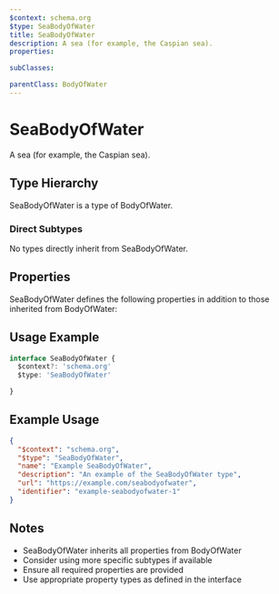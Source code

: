 ```yaml
---
$context: schema.org
$type: SeaBodyOfWater
title: SeaBodyOfWater
description: A sea (for example, the Caspian sea).
properties:

subClasses:

parentClass: BodyOfWater
---
```


# SeaBodyOfWater

A sea (for example, the Caspian sea).

## Type Hierarchy

SeaBodyOfWater is a type of BodyOfWater.

### Direct Subtypes

No types directly inherit from SeaBodyOfWater.

## Properties

SeaBodyOfWater defines the following properties in addition to those inherited from BodyOfWater:



## Usage Example

```typescript
interface SeaBodyOfWater {
  $context?: 'schema.org'
  $type: 'SeaBodyOfWater'

}
```

## Example Usage

```json
{
  "$context": "schema.org",
  "$type": "SeaBodyOfWater",
  "name": "Example SeaBodyOfWater",
  "description": "An example of the SeaBodyOfWater type",
  "url": "https://example.com/seabodyofwater",
  "identifier": "example-seabodyofwater-1"
}
```

## Notes

- SeaBodyOfWater inherits all properties from BodyOfWater
- Consider using more specific subtypes if available
- Ensure all required properties are provided
- Use appropriate property types as defined in the interface
